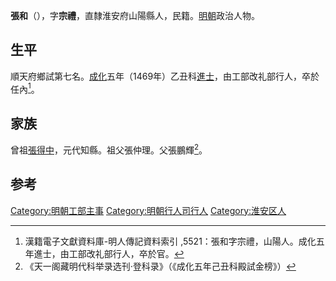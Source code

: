 '''張和'''（{{bd|1425年||？}}），字'''宗禮'''，直隸淮安府山陽縣人，民籍。[[明朝|明朝]]政治人物。

==生平==
順天府鄉試第七名。[[成化|成化]]五年（1469年）乙丑科[[進士|進士]]，由工部改礼部行人，卒於任內<ref>漢籍電子文獻資料庫-明人傳記資料索引 ,5521：張和字宗禮，山陽人。成化五年進士，由工部改礼部行人，卒於官。</ref>。

==家族==
曾祖[[張得中|張得中]]，元代知縣。祖父張仲理。父張鵬輝<ref>《天一阁藏明代科举录选刊·登科录》（《成化五年己丑科殿試金榜》）</ref>。

==参考==
{{reflist}}
{{明朝人物小作品}}
{{成化五年己丑科殿試金榜}}
{{DEFAULTSORT:Zhang张}}
[[Category:明朝工部主事|Category:明朝工部主事]]
[[Category:明朝行人司行人|Category:明朝行人司行人]]
[[Category:淮安区人|Category:淮安区人]]